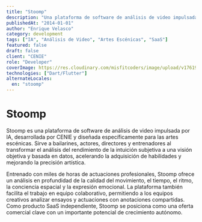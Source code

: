 ```yaml
---
title: "Stoomp"
description: "Una plataforma de software de análisis de video impulsada por IA de CENIE, diseñada para las artes escénicas."
publishedAt: "2014-01-01"
author: "Enrique Velasco"
category: development
tags: ["IA", "Análisis de Video", "Artes Escénicas", "SaaS"]
featured: false
draft: false
client: "CENIE"
role: "Developer"
coverImage: https://res.cloudinary.com/misfitcoders/image/upload/v1761949412/eVelasco/covers/works/stoomp/stoomp-cover_btgbcu.jpg
technologies: ["Dart/Flutter"]
alternateLocales:
  en: "stoomp"
---
```


# Stoomp

Stoomp es una plataforma de software de análisis de video impulsada por IA, desarrollada por CENIE y diseñada específicamente para las artes escénicas. Sirve a bailarines, actores, directores y entrenadores al transformar el análisis del rendimiento de la intuición subjetiva a una visión objetiva y basada en datos, acelerando la adquisición de habilidades y mejorando la precisión artística.

Entrenado con miles de horas de actuaciones profesionales, Stoomp ofrece un análisis en profundidad de la calidad del movimiento, el tiempo, el ritmo, la conciencia espacial y la expresión emocional. La plataforma también facilita el trabajo en equipo colaborativo, permitiendo a los equipos creativos analizar ensayos y actuaciones con anotaciones compartidas. Como producto SaaS independiente, Stoomp se posiciona como una oferta comercial clave con un importante potencial de crecimiento autónomo.
